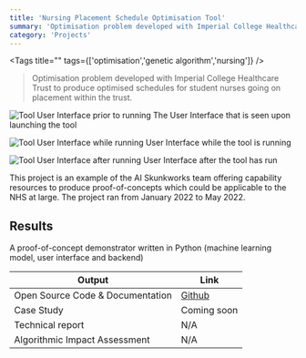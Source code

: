 ```yaml
---
title: 'Nursing Placement Schedule Optimisation Tool'
summary: 'Optimisation problem developed with Imperial College Healthcare Trust to produce optimised schedules for student nurses going on placement within the trust.'
category: 'Projects'
---
```


<Tags title="" tags={['optimisation','genetic algorithm','nursing']} />

> Optimisation problem developed with Imperial College Healthcare Trust to produce optimised schedules for student nurses going on placement within the trust.

![Tool User Interface prior to running](images/ui-before-running.png)
The User Interface that is seen upon launching the tool

![Tool User Interface while running](images/ui-while-running.png)
User Interface while the tool is running

![Tool User Interface after running](images/ui-after-running.png)
User Interface after the tool has run

This project is an example of the AI Skunkworks team offering capability resources to produce proof-of-concepts which could be applicable to the NHS at large. The project ran from January 2022 to May 2022.

## Results

A proof-of-concept demonstrator written in Python (machine learning model, user interface and backend)

Output|Link
---|---
Open Source Code & Documentation|[Github](https://github.com/nhsx/skunkworks-nursing-placement-schedule-optimisation)
Case Study|Coming soon
Technical report|N/A
Algorithmic Impact Assessment|N/A
